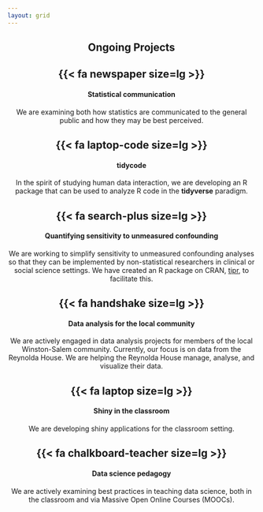 ```yaml
---
layout: grid
---
```


::: {style="text-align: center;"}
## Ongoing Projects

::: grid
::: g-col-4
# {{< fa newspaper size=lg >}} {.icon}

#### Statistical communication

::: small
We are examining both how statistics are communicated to the general public and how they may be best perceived.
:::
:::

::: g-col-4
# {{< fa laptop-code size=lg >}} {.icon}

#### tidycode

::: small
In the spirit of studying human data interaction, we are developing an R package that can be used to analyze R code in the **tidyverse** paradigm.
:::
:::

::: g-col-4
# {{< fa search-plus size=lg >}} {.icon}

#### Quantifying sensitivity to unmeasured confounding

::: small
We are working to simplify sensitivity to unmeasured confounding analyses so that they can be implemented by non-statistical researchers in clinical or social science settings. We have created an R package on CRAN, [tipr](https://cran.r-project.org/web/packages/tipr/index.html), to facilitate this.
:::
:::
:::

::: grid
::: g-col-4
# {{< fa handshake size=lg >}} {.icon}

#### Data analysis for the local community

::: small
We are actively engaged in data analysis projects for members of the local Winston-Salem community. Currently, our focus is on data from the Reynolda House. We are helping the Reynolda House manage, analyse, and visualize their data.
:::
:::

::: g-col-4
# {{< fa laptop size=lg >}} {.icon}

#### Shiny in the classroom

::: small
We are developing shiny applications for the classroom setting.
:::
:::

::: g-col-4
# {{< fa chalkboard-teacher size=lg >}} {.icon}

#### Data science pedagogy

::: small
We are actively examining best practices in teaching data science, both in the classroom and via Massive Open Online Courses (MOOCs).
:::
:::
:::
:::
